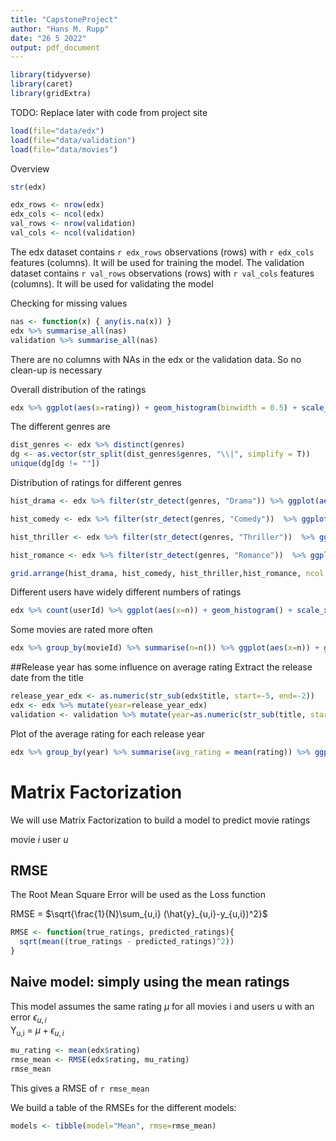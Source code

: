 ```yaml
---
title: "CapstoneProject"
author: "Hans M. Rupp"
date: "26 5 2022"
output: pdf_document
---
```


```r
library(tidyverse)
library(caret)
library(gridExtra)
```


TODO: Replace later with code from project site
```r
load(file="data/edx")
load(file="data/validation")
load(file="data/movies")
```
Overview
```r
str(edx)

```
```r
edx_rows <- nrow(edx)
edx_cols <- ncol(edx)
val_rows <- nrow(validation)
val_cols <- ncol(validation)
```

The edx dataset contains `r edx_rows` observations (rows) with `r edx_cols` features (columns). It will be used for training the model.
The validation dataset contains `r val_rows` observations (rows) with `r val_cols` features (columns). It will be used for validating the model

Checking for missing values
```r
nas <- function(x) { any(is.na(x)) }
edx %>% summarise_all(nas)
validation %>% summarise_all(nas)
```
There are no columns with NAs in the edx or the validation data. So no clean-up is necessary

Overall distribution of the ratings

```r
edx %>% ggplot(aes(x=rating)) + geom_histogram(binwidth = 0.5) + scale_x_continuous(breaks = seq(min(edx$rating), max(edx$rating), by = 0.5))

```

The different genres are
```r
dist_genres <- edx %>% distinct(genres)
dg <- as.vector(str_split(dist_genres$genres, "\\|", simplify = T))
unique(dg[dg != ""])
```


Distribution of ratings for  different genres

```r
hist_drama <- edx %>% filter(str_detect(genres, "Drama")) %>% ggplot(aes(x=rating)) + geom_histogram(binwidth = 0.5) + scale_x_continuous(breaks = seq(0.5, 5, by = 1)) + labs(title="Drama")

hist_comedy <- edx %>% filter(str_detect(genres, "Comedy"))  %>% ggplot(aes(x=rating)) + geom_histogram(binwidth = 0.5) + scale_x_continuous(breaks = seq(0.5, 5, by = 1)) + labs(title="Comedy")

hist_thriller <- edx %>% filter(str_detect(genres, "Thriller"))  %>% ggplot(aes(x=rating)) + geom_histogram(binwidth = 0.5) + scale_x_continuous(breaks = seq(0.5, 5, by = 1)) + labs(title="Thriller")

hist_romance <- edx %>% filter(str_detect(genres, "Romance"))  %>% ggplot(aes(x=rating)) + geom_histogram(binwidth = 0.5) + scale_x_continuous(breaks = seq(0.5, 5, by = 1)) + labs(title="Romance")

grid.arrange(hist_drama, hist_comedy, hist_thriller,hist_romance, ncol = 2)
```

Different users have widely different numbers of ratings

```r
edx %>% count(userId) %>% ggplot(aes(x=n)) + geom_histogram() + scale_x_log10() + xlab("Ratings per user (log)")
```

Some movies are rated more often

```r
edx %>% group_by(movieId) %>% summarise(n=n()) %>% ggplot(aes(x=n)) + geom_histogram() + scale_x_log10() + xlab("Ratings per movie (log)")

```

##Release year has some influence on average rating
Extract the release date from the title

```r
release_year_edx <- as.numeric(str_sub(edx$title, start=-5, end=-2))
edx <- edx %>% mutate(year=release_year_edx)
validation <- validation %>% mutate(year=as.numeric(str_sub(title, start=-5, end=-2)))
```
Plot of the average rating for each release year

```r
edx %>% group_by(year) %>% summarise(avg_rating = mean(rating)) %>% ggplot(aes(x=year, y=avg_rating)) + geom_point() + geom_smooth()

```



# Matrix Factorization
We will use Matrix Factorization to build a model to predict movie ratings

movie _i_
user _u_


## RMSE
The Root Mean Square Error will be used as the Loss function

RMSE = $\sqrt{\frac{1}{N}\sum_{u,i} (\hat{y}_{u,i}-y_{u,i})^2}$
```r

RMSE <- function(true_ratings, predicted_ratings){
  sqrt(mean((true_ratings - predicted_ratings)^2))
}
```

## Naive model: simply using the mean ratings
This model assumes the same rating $\mu$ for all movies i and users u with an error $\epsilon _{u,i}$  
Y~u,i~ = $\mu + \epsilon _{u,i}$

```r
mu_rating <- mean(edx$rating)
rmse_mean <- RMSE(edx$rating, mu_rating)
rmse_mean

```
This gives a RMSE of `r rmse_mean`

We build a table of the RMSEs for the different models:

```r
models <- tibble(model="Mean", rmse=rmse_mean)
```



